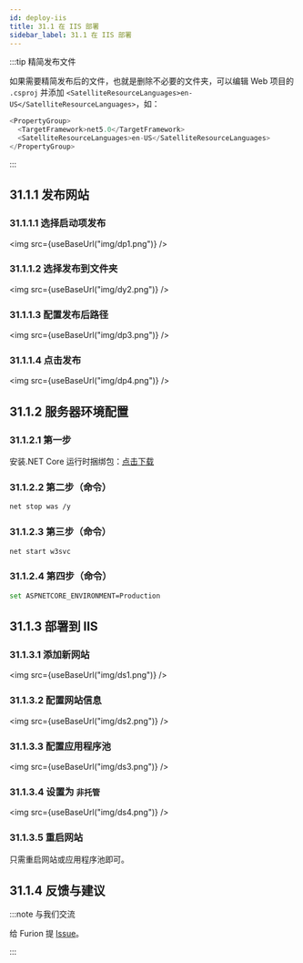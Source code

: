 ```yaml
---
id: deploy-iis
title: 31.1 在 IIS 部署
sidebar_label: 31.1 在 IIS 部署
---
```



:::tip 精简发布文件

如果需要精简发布后的文件，也就是删除不必要的文件夹，可以编辑 Web 项目的 `.csproj` 并添加 `<SatelliteResourceLanguages>en-US</SatelliteResourceLanguages>`，如：

```cs {3}
<PropertyGroup>
  <TargetFramework>net5.0</TargetFramework>
  <SatelliteResourceLanguages>en-US</SatelliteResourceLanguages>
</PropertyGroup>
```

:::

## 31.1.1 发布网站

### 31.1.1.1 选择启动项发布

<img src={useBaseUrl("img/dp1.png")} />

### 31.1.1.2 选择发布到文件夹

<img src={useBaseUrl("img/dy2.png")} />

### 31.1.1.3 配置发布后路径

<img src={useBaseUrl("img/dp3.png")} />

### 31.1.1.4 点击发布

<img src={useBaseUrl("img/dp4.png")} />

## 31.1.2 服务器环境配置

### 31.1.2.1 第一步

安装.NET Core 运行时捆绑包：[点击下载](https://dotnet.microsoft.com/permalink/dotnetcore-current-windows-runtime-bundle-installer)

### 31.1.2.2 第二步（命令）

```bash
net stop was /y
```

### 31.1.2.3 第三步（命令）

```bash
net start w3svc
```

### 31.1.2.4 第四步（命令）

```bash
set ASPNETCORE_ENVIRONMENT=Production
```

## 31.1.3 部署到 IIS

### 31.1.3.1 添加新网站

<img src={useBaseUrl("img/ds1.png")} />

### 31.1.3.2 配置网站信息

<img src={useBaseUrl("img/ds2.png")} />

### 31.1.3.3 配置应用程序池

<img src={useBaseUrl("img/ds3.png")} />

### 31.1.3.4 设置为 `非托管`

<img src={useBaseUrl("img/ds4.png")} />

### 31.1.3.5 重启网站

只需重启网站或应用程序池即可。

## 31.1.4 反馈与建议

:::note 与我们交流

给 Furion 提 [Issue](https://gitee.com/dotnetchina/Furion/issues/new?issue)。

:::
